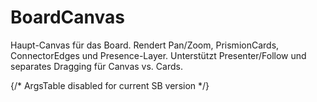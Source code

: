 
<Meta title="Docs/BoardCanvas" of={BoardCanvasStories} />

# BoardCanvas

Haupt-Canvas für das Board. Rendert Pan/Zoom, PrismionCards, ConnectorEdges und Presence-Layer.
Unterstützt Presenter/Follow und separates Dragging für Canvas vs. Cards.

<Primary />

{/* ArgsTable disabled for current SB version */}

<Stories />


